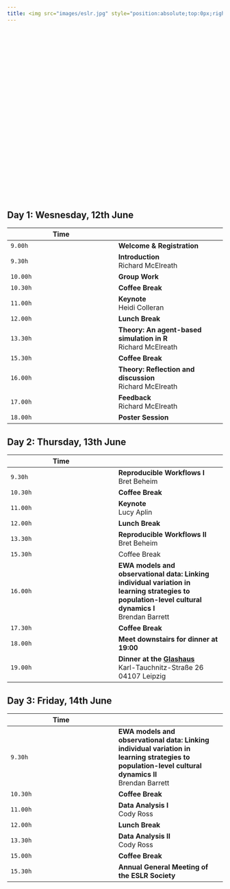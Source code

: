 ```yaml
---
title: <img src="images/eslr.jpg" style="position:absolute;top:0px;right:0px;" />
---
```


<br>
<br>
<br>
<br>
<br>
<br>
<br>
<br>
<br>
<br>
<br>
<br>
<br>
<br>
<br>
<br>
<br>
<br>
<br>
<br>
<br>
<br>
<br>

## Day 1: Wesnesday, 12th June

| Time |  |
| --- | --- |
| `9.00h` | **Welcome & Registration** |
| `9.30h` | **Introduction** <br> Richard McElreath |
| `10.00h` | **Group Work** |
| `10.30h` | **Coffee Break** |
| `11.00h` | **Keynote** <br> Heidi Colleran|
| `12.00h` | **Lunch Break** |
| `13.30h` | **Theory: An agent-based simulation in R** <br> Richard McElreath |
| `15.30h` | **Coffee Break** |
| `16.00h` | **Theory: Reflection and discussion** <br> Richard McElreath |
| `17.00h` | **Feedback** <br> Richard McElreath |
| `18.00h` | **Poster Session** |

## Day 2: Thursday, 13th June

| Time |  |
| --- | --- |
| `9.30h` | **Reproducible Workflows I** <br> Bret Beheim |
| `10.30h` | **Coffee Break** |
| `11.00h` | **Keynote** <br> Lucy Aplin|
| `12.00h` | **Lunch Break** |
| `13.30h` | **Reproducible Workflows II** <br> Bret Beheim |
| `15.30h` | Coffee Break|
| `16.00h` | **EWA models and observational data: Linking individual variation in learning strategies to population-level cultural dynamics I** <br> Brendan Barrett |
| `17.30h` | **Coffee Break** |
| `18.00h` | **Meet downstairs for dinner at 19:00** |
| `19.00h` | **Dinner at the [Glashaus](https://www.glashaus-leipzig.de/index.html)** <br> Karl-Tauchnitz-Straße 26 <br> 04107 Leipzig|


## Day 3: Friday, 14th June

| Time |  |
| --- | --- |
| `9.30h` | **EWA models and observational data: Linking individual variation in learning strategies to population-level cultural dynamics II <br>** Brendan Barrett |
| `10.30h` | **Coffee Break** |
| `11.00h` | **Data Analysis I** <br> Cody Ross |
| `12.00h` | **Lunch Break** |
| `13.30h` | **Data Analysis II** <br> Cody Ross |
| `15.00h` | **Coffee Break** |
| `15.30h` | **Annual General Meeting of the ESLR Society** |



